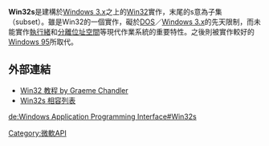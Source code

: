 {{Multiple issues|
{{Unreferenced|time=2020-01-30T09:30:02+00:00}}
{{Expand language|1=en|time=2020-08-05T05:15:48+00:00}}
}}
'''Win32s'''是建構於[[Windows_3.x|Windows 3.x]]之上的[[Win32|Win32]]實作，末尾的s意為子集（subset）。雖是Win32的一個實作，礙於[[DOS|DOS]]／[[Windows_3.x|Windows 3.x]]的先天限制，而未能實作[[執行緒|執行緒]]和[[分離位址空間|分離位址空間]]等現代作業系統的重要特性。之後則被實作較好的[[Windows_95|Windows 95]]所取代。

== 外部連結 ==
*[https://web.archive.org/web/20040627001512/http://www.gajits.com/win32.asp Win32 教程 by Graeme Chandler]
*[http://www.i24.com/en/win32s/tips/w32slist.htm Win32s 相容列表] {{Wayback|url=http://www.i24.com/en/win32s/tips/w32slist.htm |date=20200219224106 }}

{{电脑小作品}}

[[Category:微軟API|Category:微軟API]]

[[de:Windows_Application_Programming_Interface#Win32s|de:Windows Application Programming Interface#Win32s]]